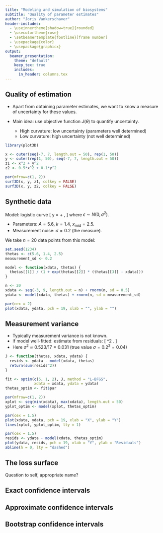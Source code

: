 ```yaml
---
title: "Modeling and simulation of biosystems"
subtitle: "Quality of parameter estimates"
author: "Joris Vankerschaver"
header-includes:
  - \useinnertheme[shadow=true]{rounded}
  - \usecolortheme{rose}
  - \setbeamertemplate{footline}[frame number]
  - \usepackage{color}
  - \usepackage{graphicx}
output: 
  beamer_presentation:
    theme: "default"
    keep_tex: true
    includes:
      in_header: columns.tex
---
```


## Quality of estimation

- Apart from obtaining parameter estimates, we want to know a measure of uncertainty for these values.

- Main idea: use objective function $J(\theta)$ to quantify uncertainty.
  - High curvature: low uncertainty (parameters well determined)
  - Low curvature: high uncertainty (not well determined)

```r
library(plot3D)

x <- outer(seq(-7, 7, length.out = 50), rep(1, 50))
y <- outer(rep(1, 50), seq(-7, 7, length.out = 50))
z1 <- x^2 + y^2
z2 <- 0.5*x^2 + 0.1*y^2

par(mfrow=c(1, 2))
surf3D(x, y, z1, colkey = FALSE)
surf3D(x, y, z2, colkey = FALSE)

```

## Synthetic data

Model: logistic curve
\[
  y = \frac{A}{1 + \exp(k(x_\text{mid} - x))} + \epsilon,
\]
where $\epsilon \sim N(0, \sigma^2)$. 

- Parameters: $A = 5.6$, $k = 1.4$, $x_\text{mid} = 2.5$.
- Measurement noise: $\sigma = 0.2$ (the measure).

We take $n = 20$ data points from this model:

```r
set.seed(1234)
thetas <- c(5.6, 1.4, 2.5)
measurement_sd <- 0.2

model <- function(xdata, thetas) {
  thetas[[1]] / (1 + exp(thetas[[2]] * (thetas[[3]] - xdata)))
}

n <- 20
xdata <- seq(-3, 9, length.out = n) + rnorm(n, sd = 0.5)
ydata <- model(xdata, thetas) + rnorm(n, sd = measurement_sd)

par(cex = 2)
plot(xdata, ydata, pch = 19, xlab = "", ylab = "")

```



## Measurement variance

- Typically measurement variance is not known.
- If model well-fitted: estimate from residuals:
\[
  \sigma^2 \approx \frac{J(\theta_\text{best})}{N - p}.
\]
- Here $\sigma^2 \approx 0.523/17 = 0.031$ (true value $\sigma = 0.2^2 = 0.04$)

\vspace*{0.5cm}
```r
J <- function(thetas, xdata, ydata) {
  resids <- ydata - model(xdata, thetas)
  return(sum(resids^2))
}

fit <- optim(c(5, 1, 2), J, method = "L-BFGS",
             xdata = xdata, ydata = ydata)
thetas_optim <- fit$par

par(mfrow=c(1, 2))
xplot <- seq(min(xdata), max(xdata), length.out = 50)
yplot_optim <- model(xplot, thetas_optim)

par(cex = 1.5)
plot(xdata, ydata, pch = 19, xlab = "X", ylab = "Y")
lines(xplot, yplot_optim, lty = 1)

par(cex = 1.5)
resids <- ydata - model(xdata, thetas_optim)
plot(ydata, resids, pch = 19, xlab = "Y", ylab = "Residuals")
abline(h = 0, lty = "dashed")
```



## The loss surface

Question to self, appropriate name?

## Exact confidence intervals

## Approximate confidence intervals

## Bootstrap confidence intervals
